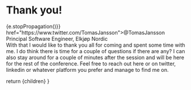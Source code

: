 
<div className="text-lg md:text-5xl leading-normal md:leading-loose container self-end text-right justify-self-end">

  # Thank you!

  <div className="text-white/50 self-end flex flex-col text-lg items-end">
    <div className="flex flex-1">
    <a onClick={(e) => {e.stopPropagation()}} href="https://www.twitter.com/TomasJansson">@TomasJansson</a>
    </div>
    <span>Principal Software Engineer, Elkjøp Nordic</span>
  </div>
</div>

<Notes>
  With that I would like to thank you all for coming and spent some time with me. I do think there is time for a couple of questions if there are any? I can also stay around for a couple of minutes after the session and will be here for the rest of the conference. Feel free to reach out here or on twitter, linkedin or whatever platform you prefer and manage to find me on.
</Notes>

  return <MainSlide imgUrl={homepage}>
    {children}
  </MainSlide>
}